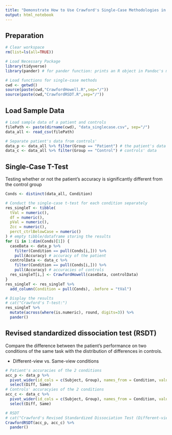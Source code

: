 ```yaml
---
title: "Demonstrate How to Use Crawford's Single-Case Methodologies in R"
output: html_notebook
---
```


## Preparation 
```r
# Clear workspace
rm(list=ls(all=TRUE))
```

```r
# Load Necessary Package
library(tidyverse) 
library(pander) # for pander function: prints an R object in Pandoc's markdown

# Load functions for single-case methods
cwd <- getwd()
source(paste(cwd,"CrawfordHowell.R",sep="/"))
source(paste(cwd,"CrawfordRSDT.R",sep="/"))
```

## Load Sample Data
```r
# Load sample data of a patient and controls
filePath <- paste(dirname(cwd), "data_singlecase.csv", sep="/")
data_all <- read_csv(filePath)

# Separate patient's data from controls'
data_p <- data_all %>% filter(Group == "Patient") # the patient's data
data_c <- data_all %>% filter(Group == "Control") # controls' data
```

## Single-Case T-Test
Testing whether or not the patient's accuracy is significantly different from the control group
```r
Conds <- distinct(data_all, Condition)

# Conduct the single-case t-test for each condition separately
res_singleT <- tibble(
  tVal = numeric(),
  df = numeric(),
  pVal = numeric(),
  Zcc = numeric(),
  perct_ctrlBelowCase = numeric()
) # empty tibble/dataframe storing the results
for (i in 1:dim(Conds)[1]) {
  caseData <- data_p %>% 
    filter(Condition == pull(Conds[i,])) %>% 
    pull(Accuracy) # accuracy of the patient
  controlData <- data_c %>% 
    filter(Condition == pull(Conds[i,])) %>% 
    pull(Accuracy) # accuracies of controls
  res_singleT[i,] <- CrawfordHowell(caseData, controlData)
}
res_singleT <- res_singleT %>% 
  add_column(Condition = pull(Conds), .before = "tVal")

# Display the results
# cat("Crawford's T-test:")
res_singleT %>%
  mutate(across(where(is.numeric), round, digits=3)) %>%
  pander()
```

## Revised standardized dissociation test (RSDT)
Compare the difference between the patient's performance on two conditions of the same task with the distribution of differences in controls.

* Different-view vs. Same-view conditions
```r
# Patient's accuracies of the 2 conditions 
acc_p <- data_p %>% 
  pivot_wider(id_cols = c(Subject, Group), names_from = Condition, values_from = Accuracy) %>% 
  select(Diff, Same)
# Controls' accuracyies of the 2 conditions
acc_c <- data_c %>%
  pivot_wider(id_cols = c(Subject, Group), names_from = Condition, values_from = Accuracy) %>% 
  select(Diff, Same)

# RSDT
# cat("Crawford's Revised Standardized Dissociation Test (Different-view vs. Same-view):")
CrawfordRSDT(acc_p, acc_c) %>% 
  pander()
```








